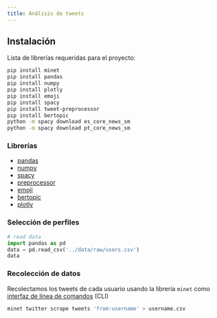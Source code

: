 ```yaml
---
title: Análisis de tweets
---
```


## Instalación

Lista de librerías requeridas para el proyecto:

```bash
pip install minet
pip install pandas
pip install numpy
pip install plotly
pip install emoji
pip install spacy
pip install tweet-preprocessor
pip install bertopic
python -m spacy download es_core_news_sm
python -m spacy download pt_core_news_sm
```

### Librerías

- [pandas](https://github.com/pandas-dev/pandas)
- [numpy](https://github.com/numpy/numpy)
- [spacy](https://github.com/explosion/spaCy)
- [preprocessor](https://github.com/s/preprocessor)
- [emoji](https://github.com/carpedm20/emoji/)
- [bertopic](https://github.com/MaartenGr/BERTopic)
- [plotly](https://github.com/plotly/plotly.py)

### Selección de perfiles

```python
# read data
import pandas as pd
data = pd.read_csv('../data/raw/users.csv')
data
```

### Recolección de datos

Recolectamos los tweets de cada usuario usando la librería `minet` como [interfaz de línea de comandos](https://github.com/medialab/minet/blob/master/docs/cli.md#twitter-scrape) (CLI)

```bash
minet twitter scrape tweets 'from:username' > username.csv
```
